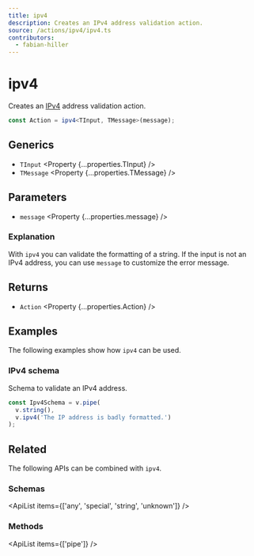 ```yaml
---
title: ipv4
description: Creates an IPv4 address validation action.
source: /actions/ipv4/ipv4.ts
contributors:
  - fabian-hiller
---
```



# ipv4

Creates an [IPv4](https://en.wikipedia.org/wiki/IPv4) address validation action.

```ts
const Action = ipv4<TInput, TMessage>(message);
```

## Generics

- `TInput` <Property {...properties.TInput} />
- `TMessage` <Property {...properties.TMessage} />

## Parameters

- `message` <Property {...properties.message} />

### Explanation

With `ipv4` you can validate the formatting of a string. If the input is not an IPv4 address, you can use `message` to customize the error message.

## Returns

- `Action` <Property {...properties.Action} />

## Examples

The following examples show how `ipv4` can be used.

### IPv4 schema

Schema to validate an IPv4 address.

```ts
const Ipv4Schema = v.pipe(
  v.string(),
  v.ipv4('The IP address is badly formatted.')
);
```

## Related

The following APIs can be combined with `ipv4`.

### Schemas

<ApiList items={['any', 'special', 'string', 'unknown']} />

### Methods

<ApiList items={['pipe']} />
